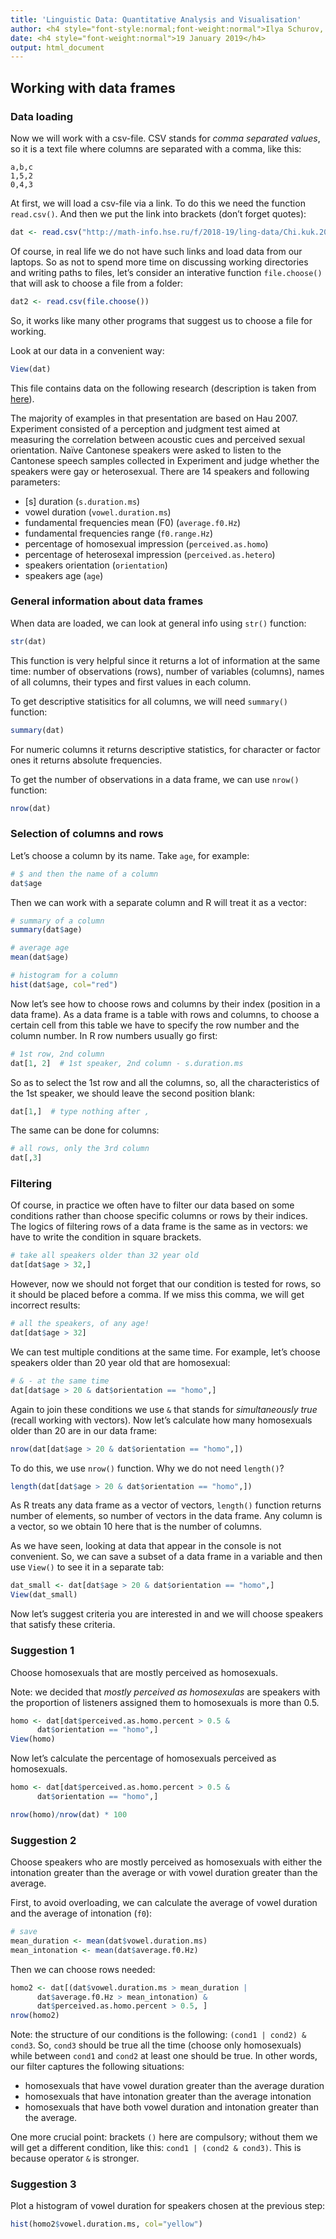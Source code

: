 ```yaml
---
title: 'Linguistic Data: Quantitative Analysis and Visualisation'
author: <h4 style="font-style:normal;font-weight:normal">Ilya Schurov, Olga Lyashevskaya, George Moroz, Alla Tambovtseva</h4>
date: <h4 style="font-weight:normal">19 January 2019</h4>
output: html_document
---
```


## Working with data frames

### Data loading

Now we will work with a csv-file. CSV stands for *comma separated values*, so it is a text file where columns are separated with a comma, like this:

```
a,b,c
1,5,2
0,4,3
```

At first, we will load a csv-file via a link. To do this we need the function `read.csv()`. And then we put the link into brackets (don't forget quotes):

```r
dat <- read.csv("http://math-info.hse.ru/f/2018-19/ling-data/Chi.kuk.2007.csv")
```

Of course, in real life we do not have such links and load data from our laptops. So as not to spend more time on discussing working directories and writing paths to files, let's consider an interative function `file.choose()` that will ask to choose a file from a folder:

```r
dat2 <- read.csv(file.choose())
```

So, it works like many other programs that suggest us to choose a file for working. 

Look at our data in a convenient way:

```r
View(dat)
```

This file contains data on the following research (description is taken from [here](https://agricolamz.github.io/2018-MAG_R_course/Lec_3_tidyverse.html#4_dplyr)). 

The majority of examples in that presentation are based on Hau 2007. Experiment consisted of a perception and judgment test aimed at measuring the correlation between acoustic cues and perceived sexual orientation. Naïve Cantonese speakers were asked to listen to the Cantonese speech samples collected in Experiment and judge whether the speakers were gay or heterosexual. There are 14 speakers and following parameters:

* [s] duration (`s.duration.ms`)
* vowel duration (`vowel.duration.ms`)
* fundamental frequencies mean (F0) (`average.f0.Hz`)
* fundamental frequencies range (`f0.range.Hz`)
* percentage of homosexual impression (`perceived.as.homo`)
* percentage of heterosexal impression (`perceived.as.hetero`)
* speakers orientation (`orientation`)
* speakers age (`age`)

### General information about data frames

When data are loaded, we can look at general info using `str()` function:

```r
str(dat)
```

This function is very helpful since it returns a lot of information at the same time: number of observations (rows), number of variables (columns), names of all columns, their types and first values in each column.

To get descriptive statisitics for all columns, we will need `summary()` function:

```r
summary(dat)
```

For numeric columns it returns descriptive statistics, for character or factor ones it returns absolute frequencies.

To get the number of observations in a data frame, we can use `nrow()` function:

```r
nrow(dat)
```

### Selection of columns and rows 

Let's choose a column by its name. Take `age`, for example:

```r
# $ and then the name of a column
dat$age
```

Then we can work with a separate column and R will treat it as a vector:

```r
# summary of a column
summary(dat$age)
```

```r
# average age
mean(dat$age)
```

```r
# histogram for a column
hist(dat$age, col="red")
```

Now let's see how to choose rows and columns by their index (position in a data frame). As a data frame is a table with rows and columns, to choose a certain cell from this table we have to specify the row number and the column number. In R row numbers usually go first:

```r
# 1st row, 2nd column
dat[1, 2]  # 1st speaker, 2nd column - s.duration.ms
```

So as to select the 1st row and all the columns, so, all the characteristics of the 1st speaker, we should leave the second position blank:

```r
dat[1,]  # type nothing after ,
```

The same can be done for columns:

```r
# all rows, only the 3rd column
dat[,3]
```

### Filtering

Of course, in practice we often have to filter our data based on some conditions rather than choose specific columns or rows by their indices. The logics of filtering rows of a data frame is the same as in vectors: we have to write the condition in square brackets. 

```r
# take all speakers older than 32 year old
dat[dat$age > 32,]
```

However, now we should not forget that our condition is tested for rows, so it should be placed before a comma. If we miss this comma, we will get incorrect results:

```r
# all the speakers, of any age!
dat[dat$age > 32]
```

We can test multiple conditions at the same time. For example, let's choose speakers older than 20 year old that are homosexual:

```r
# & - at the same time
dat[dat$age > 20 & dat$orientation == "homo",]
```

Again to join these conditions we use `&` that stands for *simultaneously true* (recall working with vectors). Now let's calculate how many homosexuals older than 20 are in our data frame: 

```r
nrow(dat[dat$age > 20 & dat$orientation == "homo",])
```

To do this, we use `nrow()` function. Why we do not need `length()`? 

```r
length(dat[dat$age > 20 & dat$orientation == "homo",])
```

As R treats any data frame as a vector of vectors, `length()` function returns number of elements, so number of vectors in the data frame. Any column is a vector, so we obtain 10 here that is the number of columns.

As we have seen, looking at data that appear in the console is not convenient. So, we can save a subset of a data frame in a variable and then use `View()` to see it in a separate tab:

```r
dat_small <- dat[dat$age > 20 & dat$orientation == "homo",]
View(dat_small)
```

Now let's suggest criteria you are interested in and we will choose speakers that satisfy these criteria.

### Suggestion 1

Choose homosexuals that are mostly perceived as homosexuals. 

Note: we decided that *mostly perceived as homosexulas* are speakers with the proportion of listeners assigned them to homosexuals is more than 0.5. 

```r
homo <- dat[dat$perceived.as.homo.percent > 0.5 & 
      dat$orientation == "homo",]
View(homo)
```

Now let's calculate the percentage of homosexuals perceived as homosexuals.

```r
homo <- dat[dat$perceived.as.homo.percent > 0.5 & 
      dat$orientation == "homo",]
```

```r
nrow(homo)/nrow(dat) * 100
```

### Suggestion 2

Choose speakers who are mostly perceived as homosexuals with either the intonation greater than the average or with vowel duration greater than the average.

First, to avoid overloading, we can calculate the average of vowel duration and the average of intonation (`f0`):

```r
# save
mean_duration <- mean(dat$vowel.duration.ms)
mean_intonation <- mean(dat$average.f0.Hz)
```

Then we can choose rows needed:

```r
homo2 <- dat[(dat$vowel.duration.ms > mean_duration | 
      dat$average.f0.Hz > mean_intonation) &
      dat$perceived.as.homo.percent > 0.5, ]
nrow(homo2)
```

Note: the structure of our conditions is the following: `(cond1 | cond2) & cond3`. So, `cond3` should be true all the time (choose only homosexuals) while between `cond1` and `cond2` at least one should be true. In other words, our filter captures the following situations:

* homosexuals that have vowel duration greater than the average duration
* homosexuals that have intonation greater than the average intonation
* homosexuals that have both vowel duration and intonation greater than the average.

One more crucial point: brackets `()` here are compulsory; without them we will get a different condition, like this: `cond1 | (cond2 & cond3)`. This is because operator `&` is stronger.

### Suggestion 3

Plot a histogram of vowel duration for speakers chosen at the previous step:

```r
hist(homo2$vowel.duration.ms, col="yellow")
```

